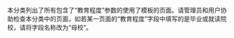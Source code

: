{{Empty category}}
{{Tracking category|hidden=yes}}

本分类列出了所有包含了“教育程度”参数的使用了{{tl|艺人}}模板的页面。请管理员和用户协助检查本分类中的页面，如若某一页面的“教育程度”字段中填写的是毕业或就读院校，请将字段名称改为“母校”。